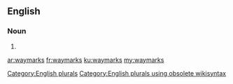 ==English==

===Noun===
{{head|en}}

# {{plural of|waymark}}

[[Category:English plurals]][[Category:English plurals using obsolete wikisyntax]]

[[ar:waymarks]]
[[fr:waymarks]]
[[ku:waymarks]]
[[my:waymarks]]